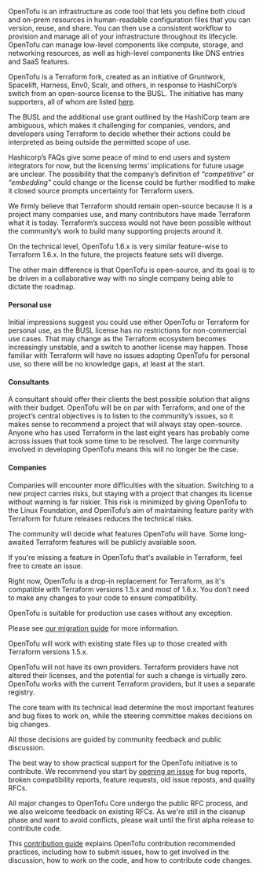 <AccordionItem id="what-is-opentofu" summary="What is OpenTofu?" open highlight>

OpenTofu is an infrastructure as code tool that lets you define both cloud and on-prem resources in human-readable configuration files that you can version, reuse, and share. You can then use a consistent workflow to provision and manage all of your infrastructure throughout its lifecycle. OpenTofu can manage low-level components like compute, storage, and networking resources, as well as high-level components like DNS entries and SaaS features.

</AccordionItem>

<AccordionItem id="why-was-opentofu-created" summary="Why was OpenTofu created?" highlight>

OpenTofu is a Terraform fork, created as an initiative of Gruntwork, Spacelift, Harness, Env0, Scalr, and others, in response to HashiCorp’s switch from an open-source license to the BUSL. The initiative has many supporters, all of whom are listed [here](/supporters).

The BUSL and the additional use grant outlined by the HashiCorp team are ambiguous, which makes it challenging for companies, vendors, and developers using Terraform to decide whether their actions could be interpreted as being outside the permitted scope of use.

Hashicorp’s FAQs give some peace of mind to end users and system integrators for now, but the licensing terms’ implications for future usage are unclear. The possibility that the company’s definition of _“competitive”_ or _“embedding”_ could change or the license could be further modified to make it closed source prompts uncertainty for Terraform users.

We firmly believe that Terraform should remain open-source because it is a project many companies use, and many contributors have made Terraform what it is today. Terraform’s success would not have been possible without the community’s work to build many supporting projects around it.

</AccordionItem>

<AccordionItem id="opentofu-terraform-differences" summary="What are the differences between OpenTofu and Terraform?" highlight>

On the technical level, OpenTofu 1.6.x is very similar feature-wise to Terraform 1.6.x. In the future, the projects feature sets will diverge.

The other main difference is that OpenTofu is open-source, and its goal is to be driven in a collaborative way with no single company being able to dictate the roadmap.

</AccordionItem>

<AccordionItem id="why-use-opentofu" summary="Why should you use OpenTofu instead of Terraform?" highlight>

#### Personal use

Initial impressions suggest you could use either OpenTofu or Terraform for personal use, as the BUSL license has no restrictions for non-commercial use cases. That may change as the Terraform ecosystem becomes increasingly unstable, and a switch to another license may happen. Those familiar with Terraform will have no issues adopting OpenTofu for personal use, so there will be no knowledge gaps, at least at the start.

#### Consultants

A consultant should offer their clients the best possible solution that aligns with their budget. OpenTofu will be on par with Terraform, and one of the project’s central objectives is to listen to the community’s issues, so it makes sense to recommend a project that will always stay open-source. Anyone who has used Terraform in the last eight years has probably come across issues that took some time to be resolved. The large community involved in developing OpenTofu means this will no longer be the case.

#### Companies

Companies will encounter more difficulties with the situation. Switching to a new project carries risks, but staying with a project that changes its license without warning is far riskier. This risk is minimized by giving OpenTofu to the Linux Foundation, and OpenTofu’s aim of maintaining feature parity with Terraform for future releases reduces the technical risks.

</AccordionItem>

<AccordionItem id="opentofu-compatibility" summary="Will OpenTofu be compatible with future Terraform releases?" highlight>

The community will decide what features OpenTofu will have. Some long-awaited Terraform features will be publicly available soon.

If you're missing a feature in OpenTofu that's available in Terraform, feel free to create an issue.

</AccordionItem>

<AccordionItem id="terraform-replacement" summary="Can I use OpenTofu as a drop-in replacement for Terraform?  Is OpenTofu suitable for production use?" highlight>

Right now, OpenTofu is a drop-in replacement for Terraform, as it's compatible with Terraform versions 1.5.x and most of 1.6.x. You don’t need to make any changes to your code to ensure compatibility.

OpenTofu is suitable for production use cases without any exception.

Please see [our migration guide](/docs/intro/migration) for more information.

</AccordionItem>

<AccordionItem id="state-file" summary="Will OpenTofu work with my existing state file?">

OpenTofu will work with existing state files up to those created with Terraform versions 1.5.x.

</AccordionItem>

<AccordionItem id="providers" summary="Does OpenTofu work with all the providers Terraform works with?">

OpenTofu will not have its own providers. Terraform providers have not altered their licenses, and the potential for such a change is virtually zero. OpenTofu works with the current Terraform providers, but it uses a separate registry.

</AccordionItem>

<AccordionItem id="decisions" summary="How are new features, bug fixes, and other development decisions made in OpenTofu?">

The core team with its technical lead determine the most important features and bug fixes to work on, while the steering committee makes decisions on big changes.

All those decisions are guided by community feedback and public discussion.

</AccordionItem>

<AccordionItem id="contribution" summary="How can I contribute to OpenTofu?">

The best way to show practical support for the OpenTofu initiative is to contribute. We recommend you start by [opening an issue](https://github.com/opentofu/opentofu/issues) for bug reports, broken compatibility reports, feature requests, old issue reposts, and quality RFCs.

All major changes to OpenTofu Core undergo the public RFC process, and we also welcome feedback on existing RFCs. As we're still in the cleanup phase and want to avoid conflicts, please wait until the first alpha release to contribute code.

This [contribution guide](https://github.com/opentofu/opentofu/blob/main/CONTRIBUTING.md) explains OpenTofu contribution recommended practices, including how to submit issues, how to get involved in the discussion, how to work on the code, and how to contribute code changes.

</AccordionItem>
